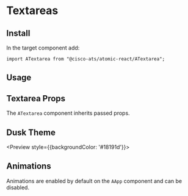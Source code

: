 

<Meta title="Components/Textareas" component={ATextarea} />

# Textareas

## Install

In the target component add:

```
import ATextarea from "@cisco-ats/atomic-react/ATextarea";
```

## Usage

<Preview>
  <Story name="usage-1">
    <AApp>
      <p>
        <ATextarea placeholder="Normal" />
      </p>
      <p>
        <ATextarea placeholder="Disabled" disabled />
      </p>
      <p>
        <ATextarea placeholder="Read Only State" readOnly />
      </p>
      <p>
        <ATextarea validationState="warning" placeholder="Warning State" />
      </p>
      <p>
        <ATextarea validationState="danger" placeholder="Error State" />
      </p>
    </AApp>
  </Story>
</Preview>

## Textarea Props

The `ATextarea` component inherits passed props.

<Props of={ATextarea} />

## Dusk Theme

<Preview style={{backgroundColor: '#18191d'}}>
  <Story name="dusk-1">
    <AApp theme="dusk">
      <p>
        <ATextarea placeholder="Normal" />
      </p>
      <p>
        <ATextarea placeholder="Disabled" disabled />
      </p>
      <p>
        <ATextarea placeholder="Read Only State" readOnly />
      </p>
      <p>
        <ATextarea validationState="warning" placeholder="Warning State" />
      </p>
      <p>
        <ATextarea validationState="danger" placeholder="Error State" />
      </p>
    </AApp>
  </Story>
</Preview>

## Animations

Animations are enabled by default on the `AApp` component and can be disabled.

<Preview>
  <Story name="animations-1">
    <AApp>
      <ATextarea placeholder="Animated" />
    </AApp>
  </Story>
  <Story name="animations-2">
    <AApp animations={false}>
      <ATextarea placeholder="Not Animated" />
    </AApp>
  </Story>
</Preview>

